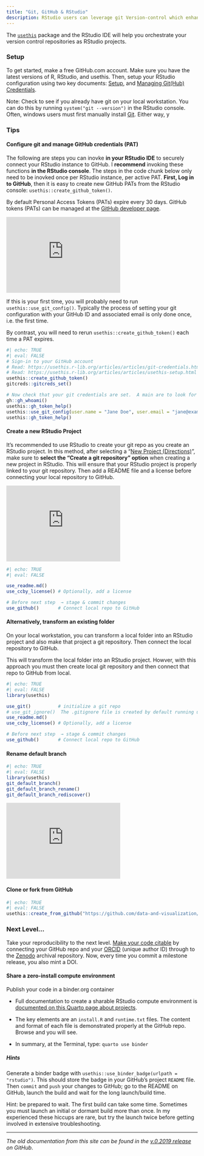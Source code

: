 ```yaml
---
title: "Git, GitHub & RStudio"
description: RStudio users can leverage git Version-control which enhances reproducibility.
---
```


The [`usethis`](https://usethis.r-lib.org/) package and the RStudio IDE will help you orchestrate your version control repositories as RStudio projects.

<!-- iframe width="560" height="315" src="https://www.youtube.com/embed/r5_v5f6128M" frameborder="0" allow="accelerometer; autoplay; clipboard-write; encrypted-media; gyroscope; picture-in-picture" allowfullscreen -->

<!-- iframe width="560" height="315" src="https://www.youtube.com/embed/videoseries?si=hWO26jfu4-ctXAE1&amp;list=PLXsA_OlR0o0PcuagC_TUl32RULZkLHI1D" title="YouTube video player" frameborder="0" allow="accelerometer; autoplay; clipboard-write; encrypted-media; gyroscope; picture-in-picture; web-share" allowfullscreen -->

<!-- iframe width="560" height="315" src="https://www.youtube.com/embed/VjDM-XsoHUQ" title="YouTube video player" frameborder="0" allow="accelerometer; autoplay; clipboard-write; encrypted-media; gyroscope; picture-in-picture" allowfullscreen -->

### Setup

To get started, make a free GitHub.com account. Make sure you have the latest versions of R, RStudio, and usethis. Then, setup your RStudio configuration using two key documents: [Setup](https://usethis.r-lib.org/articles/articles/usethis-setup.html), and [Managing Git(Hub) Credentials](https://usethis.r-lib.org/articles/articles/git-credentials.html).

Note:  Check to see if you already have git on your local workstation.  You can do this by running `system("git --version")` in the RStudio console.  Often, windows users must first manually install [Git](https://git-scm.com/downloads).  Either way, y


### Tips

#### Configure git and manage GitHub credentials (PAT)

The following are steps you can inovke **in your RStudio IDE** to securely connect your RStudio instance to GitHub.  I **recommend** invoking these functions **in the RStudio console**.  The steps in the code chunk below only need to be inovked once per RStudio instance, per active PAT.   **First, Log in to GitHub**, then it is easy to create new GitHub PATs from the RStudio console:  `usethis::create_github_token()`.  

By default Personal Access Tokens (PATs) expire every 30 days. GitHub tokens (PATs) can be managed at the [GitHub developer page](https://github.com/settings/apps).

::: column-margin
<iframe width="300" height="200" src="https://www.youtube.com/embed/r5_v5f6128M" frameborder="0" allow="accelerometer; autoplay; clipboard-write; encrypted-media; gyroscope; picture-in-picture" allowfullscreen>

</iframe>
:::

::: callout-note
If this is your first time, you will probably need to run `usethis::use_git_config()`.  Typically the process of setting your git configuration with your GitHub ID and associated email is only done once, i.e. the first time.

By contrast, you will need to rerun `usethis::create_github_token()` each time a PAT expires.
:::



```r
#| echo: TRUE
#| eval: FALSE
# Sign-in to your GitHub account
# Read: https://usethis.r-lib.org/articles/articles/git-credentials.html
# Read: https://usethis.r-lib.org/articles/articles/usethis-setup.html
usethis::create_github_token()
gitcreds::gitcreds_set()

# Now check that your git credentials are set.  A main are to look for is whether you have confgigured your git user.name and user.email.
gh::gh_whoami()
usethis::gh_token_help()
usethis::use_git_config(user.name = "Jane Doe", user.email = "jane@example.com")
usethis::gh_token_help()
```


#### Create a new RStudio Project

It's recommended to use RStudio to create your git repo as you create an RStudio project.  In this method, after selecting a "[New Project (Directions)](https://intro2r.library.duke.edu/proj.html#rstudio-projects1)", make sure to **select the "Create a git repository" option** when creating a new project in RStudio.  This will ensure that your RStudio project is properly linked to your git repository.  Then add a README file and a license before connecting your local repository to GitHub.

::: column-margin
<iframe width="300" height="200" src="https://www.youtube.com/embed/videoseries?si=hWO26jfu4-ctXAE1&amp;list=PLXsA_OlR0o0PcuagC_TUl32RULZkLHI1D" title="YouTube video player" frameborder="0" allow="accelerometer; autoplay; clipboard-write; encrypted-media; gyroscope; picture-in-picture; web-share" allowfullscreen>

</iframe>
:::

```r
#| echo: TRUE
#| eval: FALSE

use_readme.md()
use_ccby_license() # Optionally, add a license

# Before next step  → stage & commit changes
use_github()       # Connect local repo to GitHub
```

#### Alternatively, transform an existing folder 

On your local workstation, you can transform a local folder into an RStudio project and also make that project a git repository.  Then connect the local repository to GitHub.

This will transform the local folder into an RStudio project. Howver, with this approach you must then create local git repository and then connect that repo to GitHub from local.

```r
#| echo: TRUE
#| eval: FALSE
library(usethis)

use_git()          # initialize a git repo
# use_git_ignore()  The .gitignore file is created by default running use_git()
use_readme.md()
use_ccby_license() # Optionally, add a license

# Before next step  → stage & commit changes
use_github()       # Connect local repo to GitHub
```


#### Rename default branch

```r
#| echo: TRUE
#| eval: FALSE
library(usethis)
git_default_branch()
git_default_branch_rename()
git_default_branch_rediscover()
```

::: column-margin
<iframe width="300" height="200" src="https://www.youtube.com/embed/VjDM-XsoHUQ" title="YouTube video player" frameborder="0" allow="accelerometer; autoplay; clipboard-write; encrypted-media; gyroscope; picture-in-picture" allowfullscreen>

</iframe>
:::


#### Clone or fork from GitHub

```r
#| echo: TRUE
#| eval: FALSE
usethis::create_from_github("https://github.com/data-and-visualization/git-tutorial")
```


### Next Level...

Take your reproducibility to the next level. [Make your code citable](https://guides.github.com/activities/citable-code/) by connecting your GitHub repo and your [ORCID](https://orcid.org/register) (unique author ID) through to the [Zenodo](https://zenodo.org/) archival repository. Now, every time you commit a milestone release, you also mint a DOI.

#### Share a zero-install compute environment

Publish your code in a binder.org container

-   Full documentation to create a sharable RStudio compute environment is [documented on this Quarto page about projects](https://quarto.org/docs/projects/binder.html).

-   The key elements are an `install.R` and `runtime.txt` files. The content and format of each file is demonstrated properly at the GitHub repo. Browse and you will see.

-   In summary, at the Terminal, type: `quarto use binder`

##### Hints

Generate a binder badge with `usethis::use_binder_badge(urlpath = "rstudio")`. This should store the badge in your GitHub's project `README` file. Then `commit` and `push` your changes to GitHub; go to the README on GitHub, launch the build and wait for the long launch/build time.

Hint: be prepared to wait. The first build can take some time. Sometimes you must launch an initial or dormant build more than once. In my experienced these hiccups are rare, but try the launch twice before getting involved in extensive troubleshooting.

------------------------------------------------------------------------

*The old documentation from this site can be found in the [v.0.2019 release](https://github.com/data-and-visualization/git-tutorial/releases/tag/v0.9.2019) on GitHub*.
